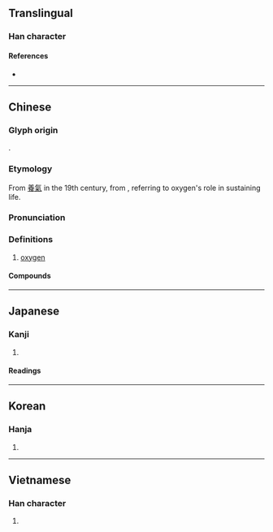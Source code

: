 {{also|氱}}
{{character info/new}}
==Translingual==

===Han character===
{{Han char|rn=84|rad=气|as=06|sn=10|four=80517|canj=ONTQ|ids=⿹气羊}}

====References====
* {{Han ref|kx=0599.151|dkj=17064|hdz=32011.130|uh=6C27|ud=27687|bh=AEF1|bd=44785}}

----

==Chinese==
{{zh-forms}}
{{elements|O|氮|N|氟|F|lang=zh}}
{{zh-wp}}

===Glyph origin===
{{Han etym}}
{{Han compound|气|養|ls=psc|ls2=ic|c1=s|c2=p|t1=gas|t2=to nourish|abb2=y|no_och2=y}}.

===Etymology===
From [[養氣]] in the 19th century, from {{zh-l|養|to nourish}}, referring to oxygen's role in sustaining life.

===Pronunciation===
{{zh-pron
|m=yǎng
|c=joeng5
|h=pfs=yông
|md=iōng
|mn=qz,tw,xm:ióng/zz:iáng
|w=3hhian
|mc=
|oc=
|ma=Zh-yang.ogg
|cat=n
}}

===Definitions===
{{zh-hanzi}}

# [[oxygen]]

====Compounds====
{{zh-der|氧化|氧化劑|氧化物|氧化焰|氧氣|一氧化物|一氧化碳|二氧化硫|二氧化碳|二氧化鈦|二氧化錳|厭氧菌|復氧能力|抗氧化劑|有氧呼吸|有氧舞蹈|有氧運動|有氧飲料|氧債|氧割|氧化作用|氧化鈉|氧化鈣|氧化鉛|氧化銅|氧化鋁|氧化鐵|氧吧|氧氣筒|氧氣管|氧氣罩|氫氧化物|氫氧焰|液態氧|溶氧量|缺氧症|脫氧|臭氧|臭氧層|雙氧水}}

{{zh-cat|Chemical elements}}

----

==Japanese==

===Kanji===
{{ja-kanji|grade=|rs=气06}}

# {{defn|lang=ja|sort=气06}}

====Readings====
{{ja-readings
|goon=よう
|kanon=よう
|kun=}}

----

==Korean==

===Hanja===
{{ko-hanja|hangeul=양|eumhun=}}

# {{defn|lang=ko|sort=气06}}

----

==Vietnamese==

===Han character===
{{vi-hantu|[[dưỡng]]|rs=气06}}

# {{defn|lang=vi|sort=气06}}